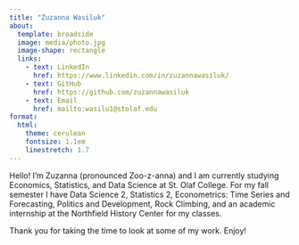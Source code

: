 ```yaml
---
title: "Zuzanna Wasiluk"
about:
  template: broadside
  image: media/photo.jpg
  image-shape: rectangle
  links:
    - text: LinkedIn
      href: https://www.linkedin.com/in/zuzannawasiluk/
    - text: GitHub
      href: https://github.com/zuzannawasiluk
    - text: Email
      href: mailto:wasilu1@stolaf.edu
format:
  html: 
    theme: cerulean
    fontsize: 1.1em
    linestretch: 1.7
---
```


Hello! I'm Zuzanna (pronounced Zoo-z-anna) and I am currently studying Economics, Statistics, and Data Science at St. Olaf College. For my fall semester I have Data Science 2, Statistics 2, Econometrics: Time Series and Forecasting, Politics and Development, Rock Climbing, and an academic internship at the Northfield History Center for my classes.  

Thank you for taking the time to look at some of my work. Enjoy!
